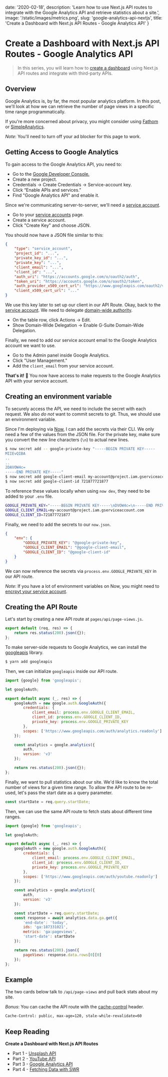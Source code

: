 
date: '2020-02-18',
description: 'Learn how to use Next.js API routes to integrate with the Google Analytics API and retrieve statistics about a site.',
image: '/static/images/metrics.png',
slug: 'google-analytics-api-nextjs',
title: 'Create a Dashboard with Next.js API Routes - Google Analytics API'
}


# Create a Dashboard with Next.js API Routes - Google Analytics API

<DateAndViews date={meta.date} id={meta.slug} />

> In this series, you will learn how to [create a dashboard](/dashboard) using Next.js API routes and integrate with third-party APIs.

<GoogleAnalytics />

## Overview

Google Analytics is, by far, the most popular analytics platform. In this post, we'll look at how
we can retrieve the number of page views in a specific time range programmatically.

If you're more concerned about privacy, you might consider using [Fathom](https://usefathom.com/) or [SimpleAnalytics](https://simpleanalytics.com/).

_Note_: You'll need to turn off your ad blocker for this page to work.

## Getting Access to Google Analytics

To gain access to the Google Analytics API, you need to:

-   Go to the [Google Developer Console.](https://console.developers.google.com/)
-   Create a new project.
-   Credentials -> Create Credentials -> Service-account key.
-   Click “Enable APIs and services.”
-   Find "Google Analytics API" and enable it.

Since we're communicating server-to-server, we'll need a [service account](https://developers.google.com/identity/protocols/OAuth2ServiceAccount).

-   Go to your [service accounts](https://console.developers.google.com/iam-admin/serviceaccounts) page.
-   Create a service account.
-   Click "Create Key" and choose JSON.

You should now have a JSON file similar to this:

```json
{
    "type": "service_account",
    "project_id": "...",
    "private_key_id": "...",
    "private_key": "...",
    "client_email": "...",
    "client_id": "...",
    "auth_uri": "https://accounts.google.com/o/oauth2/auth",
    "token_uri": "https://accounts.google.com/o/oauth2/token",
    "auth_provider_x509_cert_url": "https://www.googleapis.com/oauth2/v1/certs",
    "client_x509_cert_url": "..."
}
```

We use this key later to set up our client in our API Route.
Okay, back to the [service account](https://console.developers.google.com/iam-admin/serviceaccounts).
We need to delegate [domain-wide authority](https://developers.google.com/identity/protocols/OAuth2ServiceAccount#delegatingauthority).

-   On the table row, click Actions -> Edit.
-   Show Domain-Wide Delegation -> Enable G-Suite Domain-Wide Delegation.

Finally, we need to add our service account email to the Google Analytics account we want to use.

-   Go to the Admin panel inside Google Analytics.
-   Click "User Management."
-   Add the `client_email` from your service account.

**That's it!** 🎉 You now have access to make requests to the Google Analytics API with your service account.

## Creating an environment variable

To securely access the API, we need to include the secret with each request.
We also _do not_ want to commit secrets to git. Thus, we should use an environment variable.

Since I'm deploying via [Now](https://zeit.co), I can add the secrets via their CLI.
We only need a few of the values from the JSON file. For the private key, make sure you convert
the new line characters (`\n`) to actual new lines.

```bash
$ now secret add -- google-private-key "-----BEGIN PRIVATE KEY-----
MIIEvQIBA
..
..
2DAVOW4c=
-----END PRIVATE KEY-----"
$ now secret add google-client-email my-account@project.iam.gserviceaccount.com
$ now secret add google-client-id 721877721877
```

To reference these values locally when using `now dev`, they need to be added to your `.env` file.

```bash
GOOGLE_PRIVATE_KEY="-----BEGIN PRIVATE KEY-----\nDVOW4c=\n-----END PRIVATE KEY-----\n"
GOOGLE_CLIENT_EMAIL=my-account@project.iam.gserviceaccount.com
GOOGLE_CLIENT_ID=721877721877
```

Finally, we need to add the secrets to our `now.json`.

```json
{
    "env": {
        "GOOGLE_PRIVATE_KEY": "@google-private-key",
        "GOOGLE_CLIENT_EMAIL": "@google-client-email",
        "GOOGLE_CLIENT_ID": "@google-client-id"
    }
}
```

We can now reference the secrets via `process.env.GOOGLE_PRIVATE_KEY` in our API route.

_Note_: If you have a lot of environment variables on Now, you might need to [encrpyt your service account](/blog/now-env-variables-size-limit).

## Creating the API Route

Let's start by creating a new API route at `pages/api/page-views.js`.

```js
export default (req, res) => {
    return res.status(200).json({});
};
```

To make server-side requests to Google Analytics, we can install the [googleapis](https://github.com/googleapis/google-api-nodejs-client) library.

```bash
$ yarn add googleapis
```

Then, we can initialize `googleapis` inside our API route.

```js
import {google} from 'googleapis';

let googleAuth;

export default async (_, res) => {
    googleAuth = new google.auth.GoogleAuth({
        credentials: {
            client_email: process.env.GOOGLE_CLIENT_EMAIL,
            client_id: process.env.GOOGLE_CLIENT_ID,
            private_key: process.env.GOOGLE_PRIVATE_KEY
        },
        scopes: ['https://www.googleapis.com/auth/analytics.readonly']
    });

    const analytics = google.analytics({
        auth,
        version: 'v3'
    });

    return res.status(200).json({});
};
```

Finally, we want to pull statistics about our site. We'd like to know the total number of views for a given time range.
To allow the API route to be re-used, let's pass the start date as a query parameter.

```js
const startDate = req.query.startDate;
```

Then, we can use the same API route to fetch stats about different time ranges.

```js
import {google} from 'googleapis';

let googleAuth;

export default async (_, res) => {
    googleAuth = new google.auth.GoogleAuth({
        credentials: {
            client_email: process.env.GOOGLE_CLIENT_EMAIL,
            client_id: process.env.GOOGLE_CLIENT_ID,
            private_key: process.env.GOOGLE_PRIVATE_KEY
        },
        scopes: ['https://www.googleapis.com/auth/youtube.readonly']
    });

    const analytics = google.analytics({
        auth,
        version: 'v3'
    });

    const startDate = req.query.startDate;
    const response = await analytics.data.ga.get({
        'end-date': 'today',
        ids: 'ga:187331021',
        metrics: 'ga:pageviews',
        'start-date': startDate
    });

    return res.status(200).json({
        pageViews: response.data.rows[0][0]
    });
};
```

## Example

The two cards below talk to `/api/page-views` and pull back stats about my site.

_Bonus_: You can cache the API route with the [cache-control](https://developer.mozilla.org/en-US/docs/Web/HTTP/Headers/Cache-Control) header.

```bash
Cache-Control: public, max-age=120, stale-while-revalidate=60
```

<GoogleAnalytics />

## Keep Reading

**Create a Dashboard with Next.js API Routes**

-   Part 1 - [Unsplash API](/blog/unsplash-api-nextjs)
-   Part 2 - [YouTube API](/blog/youtube-api-nextjs)
-   Part 3 - [Google Analytics API](/blog/google-analytics-api-nextjs)
-   Part 4 - [Fetching Data with SWR](/blog/fetching-data-with-swr)

